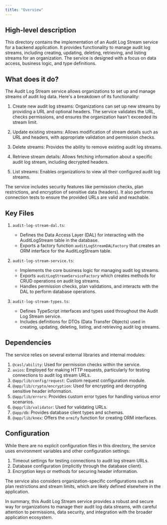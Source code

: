 ```yaml
---
title: "Overview"
---
```


## High-level description
This directory contains the implementation of an Audit Log Stream service for a backend application. It provides functionality to manage audit log streams, including creating, updating, deleting, retrieving, and listing streams for an organization. The service is designed with a focus on data access, business logic, and type definitions.

## What does it do?
The Audit Log Stream service allows organizations to set up and manage streams of audit log data. Here's a breakdown of its functionality:

1. Create new audit log streams: Organizations can set up new streams by providing a URL and optional headers. The service validates the URL, checks permissions, and ensures the organization hasn't exceeded its stream limit.

2. Update existing streams: Allows modification of stream details such as URL and headers, with appropriate validation and permission checks.

3. Delete streams: Provides the ability to remove existing audit log streams.

4. Retrieve stream details: Allows fetching information about a specific audit log stream, including decrypted headers.

5. List streams: Enables organizations to view all their configured audit log streams.

The service includes security features like permission checks, plan restrictions, and encryption of sensitive data (headers). It also performs connection tests to ensure the provided URLs are valid and reachable.

## Key Files

1. `audit-log-stream-dal.ts`:
   - Defines the Data Access Layer (DAL) for interacting with the AuditLogStream table in the database.
   - Exports a factory function `auditLogStreamDALFactory` that creates an ORM interface for the AuditLogStream table.

2. `audit-log-stream-service.ts`:
   - Implements the core business logic for managing audit log streams.
   - Exports `auditLogStreamServiceFactory` which creates methods for CRUD operations on audit log streams.
   - Handles permission checks, plan validations, and interacts with the DAL to perform database operations.

3. `audit-log-stream-types.ts`:
   - Defines TypeScript interfaces and types used throughout the Audit Log Stream service.
   - Includes definitions for DTOs (Data Transfer Objects) used in creating, updating, deleting, listing, and retrieving audit log streams.

## Dependencies
The service relies on several external libraries and internal modules:

1. `@casl/ability`: Used for permission checks within the service.
2. `axios`: Employed for making HTTP requests, particularly for testing connections to audit log stream URLs.
3. `@app/lib/config/request`: Custom request configuration module.
4. `@app/lib/crypto/encryption`: Used for encrypting and decrypting sensitive header information.
5. `@app/lib/errors`: Provides custom error types for handling various error scenarios.
6. `@app/lib/validator`: Used for validating URLs.
7. `@app/db`: Provides database client types and schemas.
8. `@app/lib/knex`: Offers the `ormify` function for creating ORM interfaces.

## Configuration
While there are no explicit configuration files in this directory, the service uses environment variables and other configuration settings:

1. Timeout settings for testing connections to audit log stream URLs.
2. Database configuration (implicitly through the database client).
3. Encryption keys or methods for securing header information.

The service also considers organization-specific configurations such as plan restrictions and stream limits, which are likely defined elsewhere in the application.

In summary, this Audit Log Stream service provides a robust and secure way for organizations to manage their audit log data streams, with careful attention to permissions, data security, and integration with the broader application ecosystem.
